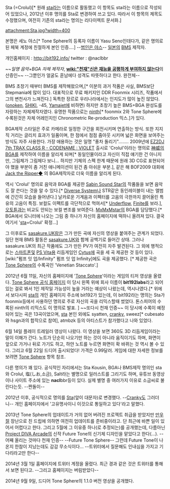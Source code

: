 Sta (=Crolul)[* 원래 [[sta]]라는 이름으로 활동했고 이 항목도 sta라는 이름으로 작성되어 있었으나, 2012년 이후 명의를 Sta로 변경하여 쓰고 있다. 따라서 이 항목의 제목도 수정했으며, 여전히 기존의 sta라는 명의는 리다이렉트 문서화.]

attachment:Sta.jpg?width=400

본명은 세노 야스[* Tone Sphere의 등록자 이름이 Yasu Seno인데다가, 같은 명의로 된 페북 계정에 친절하게 본인 인증....] --[[범인은 야스]]--
[[일본]]의 [[BMS]] 제작자.

개인홈페이지 : http://bit192.info/
twitter : @naclbbr

~~''일명 음악+BGA 자체 제작자'', '''[[wiki:"천재"신은 재능을 공평하게 부여하지 않는다]]'''의 산증인~~ --그뿐인가 얼굴도 훈남에다 성격도 따뜻하다고 한다. 완전체--

BMS 초창기 때부터 BMS를 제작해왔으며,[* 이분의 과거 작품은 사실, BMS보단 Stepmania에 많이 있다. 대표적으로 무료 패키지인 DDR Foonmix 시리즈, 작품에서 그의 변천사가 느껴진다.] 독특한 장르로 우리나라에서는 인지도가 많이 높진 않았다. ([[onoken]], [[SHIKI]], -45, [[Yamajet]]에 비하면)
하지만 초창기 높은 BMS+BGA 완성도를 자랑하는 자체제작자였다. 유명한 작품으로는 [[ninth]][* foonmix 2와 Tone Sphere에 수록된것은 자체 어레인지인 Chronometric Re-production 믹스.]가 있다.

BGA제작 스타일은 주로 카메라로 일정한 구간을 회전시키며 연출하는 방식. 또한 지지직 거리는 글리치 효과가 일품이며, 한 점에서 점점 줌아웃 시키며 넓은 화면을 보여주는 방식도 자주 사용한다. 가장 애용하는 것은 일명 "풍차 돌리기"........ 
2009년에 [[EZ2DJ]] [[7th TRAX CLASS R - CODENAME : VIOLET]] 출시로 'Crolul'이라는 명의로 [[神威]]의 [[BGA]]를 제작하여 이름을 알리게 되며[* 동일인물이라고 자신이 직접 얘기한 건 아니지만, 그림체가 그림체다 보니... 하지만 기체의 스펙 한계 때문에 원래 3D CG로 표현되어야 했을 부분이 좀 거친 애니메이션이 된건 좀 아쉬운 부분.], 같은 해 BOF2009 대회에 [[Jack the Ripper◆]] 의 BGA제작자로 더욱 이름을 알리게 된다.

역시 'Crolul' 명의로 음악과 BGA를 제공한 [[Sabin Sound Star]]의 작품들을 보면 음악도 잘 쓴다는 것을 알 수 있다.[* [[Diverse System]]나 STR같은 동인레이블이 내는 앨범에 간간히 모습을 들어낸다.]  날카로운 기계음과 이펙터를 고음의 극한까지 끌어올린 특유의 고음이 특징. 보컬도 이펙트를 극단적으로 먹여서[* [[Underflow]], [[Finite]]를 보라.], [[오토튠]]과는 비교도 안되는 보컬 변조를 보여준다. [[MxMxMstar]]의 BGA를 담당했다.[* BGA에서 모니터에 나오는 그림 중 하나가 자신의 홈페이지에 떡하니 올려져 있다. 결국 여기서 '[[sta]]=Crolul' 확정...]

그 이후로도 [[sasakure.UK]]랑은 그가 만든 곡에 자신의 영상을 붙여주는 관계가 되었다. 일단 현재 BMS 활동은 [[sasakure.UK]]와 함께 공백기로 들어간 상태. 그러나 sasakure.UK의 최근 작품에도 그가 만든 PV가 여전히 자주 발견된다. 그 외에 행적으로는 [[스마트폰]]및 [[PS Vita]]용 리듬게임인 [[Cytus]]에 곡을 세 곡 제공한 것 등이 있다. [wiki:"펌프 잇 업/Infinity" 펌프 잇 업 Infinity]에도 곡을 제공했다. [* 제공한 곡은 [[Tone Sphere]]의 수록곡인 'Venetian Staccato'.]

2012년 6월 11일, 자신의 홈페이지에 '[[Tone Sphere]]'이라는 게임의 티저 영상을 올렸다. [http://bit192.info/labs/e/ Tone Sphere 공식 홈페이지] 이 당시 왼쪽 위에 회사 이름이 '''bit192labs'''라고 되어 있는 걸로 봐서 1인 제작일 가능성이 높을 거라는 예상이 나왔는데, 역시나였다.[* 위에서 보다시피 [[sta]]의 개인 홈페이지 주소에 bit192가 있는데, 이 bit192라는 명의는 Sta가 foonmix등에서 사용하던 명의로 주로 자신의 곡을 리믹스할때 썼었다. 톤스피어의 수록된 ninth의 리믹스도 이 명의로 발표. ] ~~또다시 천재 인증~~ 이 당시에 수록이 예정되어 있는 곡은 13곡이었으며, [[sta]] 본인 외에도 syatten, [[cranky]], sweez[* cubesato와 hsgn과의 합작으로 참여], atmbzk 등의 아티스트가 참가했다고 나와 있었다.
{{{#!HTML
<object width="560" height="315"><param name="movie" value="http://www.youtube.com/v/qp7lXHsdH1M?version=3&amp;hl=ko_KR"></param><param name="allowFullScreen" value="true"></param><param name="allowscriptaccess" value="always"></param><embed src="http://www.youtube.com/v/qp7lXHsdH1M?version=3&amp;hl=ko_KR" type="application/x-shockwave-flash" width="560" height="315" allowscriptaccess="always" allowfullscreen="true"></embed></object>
}}}

6월 14일 플레이 트레일러 영상이 나왔다. 이 영상을 보면 360도 3D 리듬게임이라는 말이 이해가 간다. 노트가 단순히 나오기만 하는 것이 아니라 움직이기도 하며, 화면이 앞으로 가거나 뒤로 가기도 하고, 하얀 노트를 누르면 화면이 확 바뀌는 것 역시 볼 수 있다.
그리고 6월 22일 드디어 출시되었다! 가격은 0.99달러. 게임에 대한 자세한 정보를 보려면 [[Tone Sphere]] 항목 참조.

다른 명의가 꽤 있다. 공식적인 자리에서는 Sta Kousin, BGA나 BMS제작 명의인 sta와 Crolul, 塩(しお,소금), Salt라는 별명으로 일러스트를 그리기도 하며, 유튜브 동영상이나 사이트 주소에 있는 '''nacl'''bbr등이 있다. 실제 별명 중 여러가지 이유로 소금씨로 불린다는듯. --짠돌이--

2012년 이후, 공식적으로 명의를 [[Sta]](앞이 대문자)로 변경했다. --[[Cranky]]도 그러더니-- 개인 홈페이지에서 '고유명사이니 이것으로 통일하고 있다'라고 말했다.

2013년 Tone Sphere의 업데이트가 거의 없어 버려진 프로젝트 취급을 받았지만 [[만우절]] 장난으로 친 드립에 의하면 여전히 업데이트를 준비중이라고. 단 최근에 바쁜 일이 있어서 어렵다고 한다. 그리고 5월에 그 이유중 하나(로 추정되는)를 공개했는데, 다름아닌 [[Project DIVA Arcade]]의 신작 Future Tone의 신기체 디자인을 맡았다고 한다(...). --어째 올리는 것마다 천재 인증-- --Future Tone Sphere-- 그런데 Future Tone이 나온지 한참이 지났는데도 감감 무소식이다... --트위터에서 질문해도 인내심을 가지고 기다리라고만 한다--

2014년 3월 1일 홈페이지에 트위터 계정을 올렸다. 최근 경과 같은 것은 트위터를 통해서 보면 된다고. --그리고 홈페이지는 버림받았다--

2014년 9월 9일, 드디어 Tone Sphere의 1.1.0 버전 영상을 공개했다.
